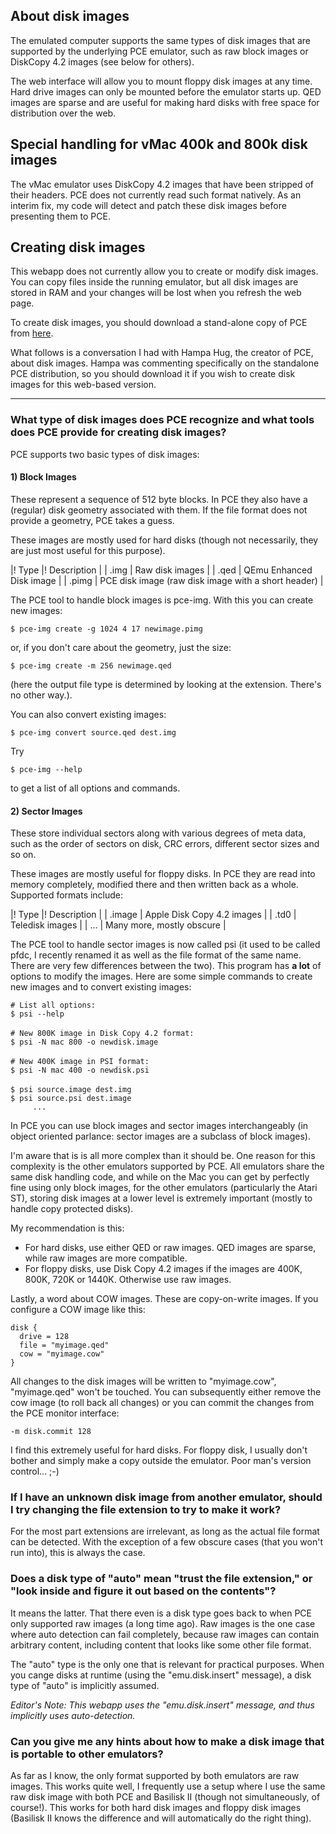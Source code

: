 == About disk images ==

The emulated computer supports the same types of disk images that are supported by the underlying PCE emulator, such as raw block images or DiskCopy 4.2 images (see below for others).

The web interface will allow you to mount floppy disk images at any time. Hard drive images can only be mounted before the emulator starts up. QED images are sparse and are useful for making hard disks with free space for distribution over the web.

== Special handling for vMac 400k and 800k disk images ==

The vMac emulator uses DiskCopy 4.2 images that have been stripped of their headers. PCE does not currently read such format natively. As an interim fix, my code will detect and patch these disk images before presenting them to PCE. 

== Creating disk images ==

This webapp does not currently allow you to create or modify disk images. You can copy files inside the running emulator, but all disk images are stored in RAM and your changes will be lost when you refresh the web page.

To create disk images, you should download a stand-alone copy of PCE from [http://www.hampa.ch/pce/ here].

What follows is a conversation I had with Hampa Hug, the creator of PCE, about disk images. Hampa was commenting specifically on the standalone PCE distribution, so you should download it if you wish to create disk images for this web-based version.

<hr>

=== What type of disk images does PCE recognize and what tools does PCE provide for creating disk images? ===

PCE supports two basic types of disk images:

==== 1) Block Images ====

These represent a sequence of 512 byte blocks. In PCE they also have a (regular) disk geometry associated with them. If the file format does not provide a geometry, PCE takes a guess.

These images are mostly used for hard disks (though not necessarily, they are just most useful for this purpose).

|!  Type   |!    Description                                     |
|   .img   | Raw disk images                                     |
|   .qed   | QEmu Enhanced Disk image                            |
|   .pimg  | PCE disk image (raw disk image with a short header) |

The PCE tool to handle block images is pce-img. With this you can create new images:

 $ pce-img create -g 1024 4 17 newimage.pimg

or, if you don't care about the geometry, just the size:

 $ pce-img create -m 256 newimage.qed

(here the output file type is determined by looking at the extension. There's no other way.).

You can also convert existing images:

 $ pce-img convert source.qed dest.img

Try

 $ pce-img --help

to get a list of all options and commands.

==== 2) Sector Images ====

These store individual sectors along with various degrees of meta data, such as the order of sectors on disk, CRC errors, different sector sizes and so on.

These images are mostly useful for floppy disks. In PCE they are read into memory completely, modified there and then written back as a whole. Supported formats include:

|!    Type  |!    Description               |
|  .image   |  Apple Disk Copy 4.2 images   |
|  .td0     |  Teledisk images              |
|   ...     | Many more, mostly obscure     |

The PCE tool to handle sector images is now called psi (it used to be called pfdc, I recently renamed it as well as the file format of the same name. There are very few differences between the two). This program has '''a lot''' of options to modify the images. Here are some simple commands to create new images and to convert existing images:

 # List all options:
 $ psi --help
 
 # New 800K image in Disk Copy 4.2 format:
 $ psi -N mac 800 -o newdisk.image
 
 # New 400K image in PSI format:
 $ psi -N mac 400 -o newdisk.psi
 
 $ psi source.image dest.img
 $ psi source.psi dest.image
      ...

In PCE you can use block images and sector images interchangeably (in object oriented parlance: sector images are a subclass of block images).

I'm aware that is is all more complex than it should be. One reason for this complexity is the other emulators supported by PCE. All emulators share the same disk handling code, and while on the Mac you can get by perfectly fine using only block images, for the other emulators (particularly the Atari ST), storing disk images at a lower level is extremely important (mostly to handle copy protected disks).

My recommendation is this:

* For hard disks, use either QED or raw images. QED images are sparse, while raw images are more compatible.
* For floppy disks, use Disk Copy 4.2 images if the images are 400K, 800K, 720K or 1440K. Otherwise use raw images.

Lastly, a word about COW images. These are copy-on-write images. If you configure a COW image like this:

 disk {
   drive = 128
   file = "myimage.qed"
   cow = "myimage.cow"
 }

All changes to the disk images will be written to "myimage.cow", "myimage.qed" won't be touched. You can subsequently either remove the cow image (to roll back all changes) or you can commit the changes from the PCE monitor interface:

 -m disk.commit 128

I find this extremely useful for hard disks. For floppy disk, I usually don't bother and simply make a copy outside the emulator. Poor man's version control... ;-)

=== If I have an unknown disk image from another emulator, should I try changing the file extension to try to make it work? ===

For the most part extensions are irrelevant, as long as the actual file format can be detected. With the exception of a few obscure cases (that you won't run into), this is always the	case.

=== Does a disk type of "auto" mean "trust the file extension," or "look inside and figure it out based on the contents"? ===

It means the latter. That there even is a disk type goes back to when PCE only supported raw images (a long time ago). Raw images is the one case where auto detection can fail completely, because raw images can contain arbitrary content, including content that looks like some other file format.

The "auto" type is the only one that is relevant for practical purposes. When you cange disks at runtime (using the "emu.disk.insert" message), a disk type of "auto" is implicitly assumed.

''Editor's Note: This webapp uses the "emu.disk.insert" message, and thus implicitly uses auto-detection.''

=== Can you give me any hints about how to make a disk image that is portable to other emulators? ===

As far as I know, the only format supported by both emulators are raw images. This works quite well, I frequently use a setup where I use the same raw disk image with both PCE and Basilisk II (though not simultaneously, of course!). This works for both hard disk images and floppy disk images (Basilisk II knows the difference and will automatically do the right thing).